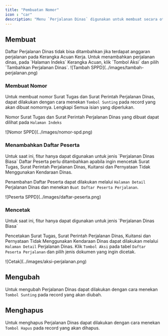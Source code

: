 ```yaml
---
title: "Pembuatan Nomor"
icon : "car"
description: "Menu `Perjalanan Dinas` digunakan untuk membuat secara otomatis nomor Surat Tugas dan Surat Perintah Perjalanan Dinas. Selain itu juga dapat digunakan untuk mencetak Surat Tugas, SPPD, Kuitansi dan Pernyataan Tidak Menggunakan Kendaraan Dinas untuk Perjalanan Dinas Biasa."
---
```



## Membuat

<Note>
Daftar Perjalanan Dinas tidak bisa ditambahkan jika terdapat anggaran perjalanan pada Kerangka Acuan Kerja. Untuk menambahkan perjalanan dinas, pada `Halaman Indeks` Kerangka Acuan, klik `Tombol Aksi` dan pilih `Tambahkan Perjalanan Dinas`.
<Frame caption="Tampilan Menambahkan Perjalanan Dinas">
    ![Tambah SPPD](../images/tambah-perjalanan.png)
</Frame>
</Note>

### Membuat Nomor

Untuk membuat nomor Surat Tugas dan Surat Perintah Perjalanan Dinas, dapat dilakukan dengan cara menekan  `Tombol Sunting` pada record yang akan dibuat nomornya. Lengkapi Semua isian yang diperlukan.

Nomor Surat Tugas dan Surat Perintah Perjalanan Dinas yang dibuat dapat dilihat pada `Halaman Indeks`

<Frame caption="Tampilan Nomor Surat Tugas dan Surat Perintah Perjalanan Dinas">
    ![Nomor SPPD](../images/nomor-spd.png)
</Frame>

### Menambahkan Daftar Peserta

<Warning>
    Untuk saat ini, fitur hanya dapat digunakan untuk jenis `Perjalanan Dinas Biasa`
</Warning>

<Note>
Daftar Peserta perlu ditambahkan apabila ingin mencetak Surat Tugas, Surat Perintah Perjalanan Dinas, Kuitansi dan Pernyataan Tidak Menggunakan Kendaraan Dinas.
</Note>

Penambahan Daftar Peserta dapat dilakukan melalui `Halaman Detail` Perjalanan Dinas dan menekan `Buat Daftar Peserta Perjalanan`.

<Frame caption="Tampilan Penambahan Peserta Perjalanan Dinas">
    ![Peserta SPPD](../images/daftar-peserta.png)
</Frame>

### Mencetak
<Warning>
    Untuk saat ini, fitur hanya dapat digunakan untuk jenis `Perjalanan Dinas Biasa`
</Warning>

Pencetakan Surat Tugas, Surat Perintah Perjalanan Dinas, Kuitansi dan Pernyataan Tidak Menggunakan Kendaraan Dinas dapat dilakukan melalui `Halaman Detail` Perjalanan Dinas. Klik `Tombol Aksi` pada tabel `Daftar Peserta Perjalanan` dan pilih jenis dokumen yang ingin dicetak.

<Frame caption="Tampilan Pilihan Cetak">
    ![Cetak](../images/aksi-perjalanan.png)
</Frame>

## Mengubah

Untuk mengubah Perjalanan Dinas dapat dilakukan dengan cara menekan `Tombol Sunting` pada record yang akan diubah.

## Menghapus

Untuk menghapus Perjalanan Dinas dapat dilakukan dengan cara menekan `Tombol Hapus` pada record yang akan dihapus.
